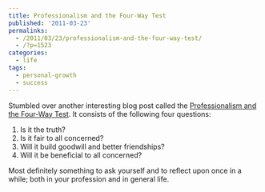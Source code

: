 ```yaml
---
title: Professionalism and the Four-Way Test
published: '2011-03-23'
permalinks:
  - /2011/03/23/professionalism-and-the-four-way-test/
  - /?p=1523
categories:
  - life
tags:
  - personal-growth
  - success
---
```


Stumbled over another interesting blog post called the [Professionalism and the Four-Way Test](http://www.nspe.org/blogs/mentoring/archive/2011/01/31/professionalism-and-the-four-way-test.aspx). It consists of the following four questions:

1. Is it the truth?
1. Is it fair to all concerned?
1. Will it build goodwill and better friendships?
1. Will it be beneficial to all concerned?

Most definitely something to ask yourself and to reflect upon once in a while; both in your profession and in general life.
